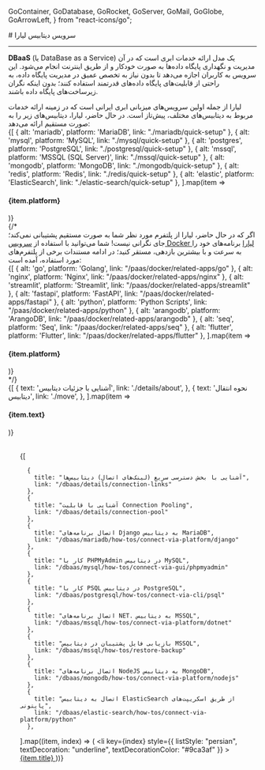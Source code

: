 
  GoContainer,
  GoDatabase,
  GoRocket,
  GoServer,
  GoMail,
  GoGlobe,
  GoArrowLeft,
} from "react-icons/go";

<Layout>
# سرویس دیتابیس لیارا
<hr className="mb-2" />

<Section id='what-is-dbaas' title='DBAAS چیست؟' />

<b>DBaaS</b> (یا DataBase as a Service)  یک مدل ارائه خدمات ابری است که در آن مدیریت و نگهداری پایگاه داده‌ها به صورت خودکار و از طریق اینترنت انجام می‌شود. این سرویس به کاربران اجازه می‌دهد تا بدون نیاز به تخصص عمیق در مدیریت پایگاه داده، به راحتی از قابلیت‌های پایگاه داده‌های قدرتمند استفاده کنند؛
بدون اینکه نگران زیرساخت‌های پایگاه داده باشند.

<Section id="liara-provided-databases" title="لیارا چه دیتابیس‌هایی را ارائه می‌دهد؟" />
لیارا از جمله اولین سرویس‌های میزبانی ابری ایرانی است که در زمینه ارائه خدمات مربوط به دیتابیس‌های مختلف، پیش‌تاز است. در حال حاضر، لیارا، دیتابیس‌های زیر را به صورت مستقیم ارائه می‌دهد:


<div className="h-4" />
<div className="grid grid-cols-3 gap-4">
            {[
    { alt: 'mariadb', platform: 'MariaDB', link: "./mariadb/quick-setup" },
    { alt: 'mysql', platform: 'MySQL', link: "./mysql/quick-setup" },
    { alt: 'postgres', platform: 'PostgreSQL', link: "./postgresql/quick-setup" },
    { alt: 'mssql', platform: 'MSSQL (SQL Server)', link: "./mssql/quick-setup" },
    { alt: 'mongodb', platform: 'MongoDB', link: "./mongodb/quick-setup" },
    { alt: 'redis', platform: 'Redis', link: "./redis/quick-setup" },
    { alt: 'elastic', platform: 'ElasticSearch', link: "./elastic-search/quick-setup" },
  ].map(item =>
              <Link href={item.link}>
                <Card className="flex cursor-pointer w-full items-center justify-between">
                  <div className="flex items-center gap-3">
                    <div className="w-[40px] p-1  bg-[#333] rounded-lg">
                      <PlatformIcon platform={item.alt} />
                    </div>
                    <h4>
                      {item.platform}
                    </h4>
                  </div>
                  <GoArrowLeft className="ml-1" />
                </Card>
              </Link>
            )}
          </div>
{/* 
<br />
اگر که در حال حاضر، لیارا از پلتفرم مورد نظر شما به صورت مستقیم پشتیبانی نمی‌کند؛ جای نگرانی نیست! شما می‌توانید با استفاده از <a href="/paas/docker/getting-started" className="blue-link">سرویس Docker لیارا</a> برنامه‌های خود را به سرعت و با بیشترین بازدهی، مستقر کنید؛ در ادامه مستندات برخی از پلتفرم‌های مورد استفاده، آمده است:
<br />

<div className="grid grid-cols-4 gap-4">
            {[
    { alt: 'go', platform: 'Golang', link: "/paas/docker/related-apps/go" },
    { alt: 'nginx', platform: 'Nginx', link: "/paas/docker/related-apps/nginx" },
    { alt: 'streamlit', platform: 'Streamlit', link: "/paas/docker/related-apps/streamlit" },
    { alt: 'fastapi', platform: 'FastAPI', link: "/paas/docker/related-apps/fastapi" },
    { alt: 'python', platform: 'Python Scripts', link: "/paas/docker/related-apps/python" },
    { alt: 'arangodb', platform: 'ArangoDB', link: "/paas/docker/related-apps/arangodb" },
    { alt: 'seq', platform: 'Seq', link: "/paas/docker/related-apps/seq" },
    { alt: 'flutter', platform: 'Flutter', link: "/paas/docker/related-apps/flutter" },
  ].map(item =>
              <Link href={item.link}>
                <Card className="flex cursor-pointer w-full items-center justify-between">
                  <div className="flex items-center gap-3">
                    <div className="w-[40px] p-1  bg-[#333] rounded-lg">
                      <PlatformIcon platform={item.alt} />
                    </div>
                    <h4>
                      {item.platform}
                    </h4>
                  </div>
                  <GoArrowLeft className="ml-1" />
                </Card>
              </Link>
            )}
          </div> */}


<br />

<Section id='also-read' title='همچنین بخوانید:' />
<div className="grid grid-cols-2 gap-4">
            {[
    {
      text: 'آشنایی با جزئیات دیتابیس',
      link: './details/about',
    },
    {
      text: 'نحوه انتقال دیتابیس',
      link: './move',
    },
  ].map(item =>
              <Link href={item.link}>
                <Card className="flex cursor-pointer w-full items-center justify-between">
                  <div className="flex items-center gap-3">
                    <h4>
                      {item.text}
                    </h4>
                  </div>
                  <GoArrowLeft className="ml-1" />
                </Card>
              </Link>
            )}
          </div>

<br />


<Section id="most-visited-docs" title="پربازدیدترین مستندات دیتابیس" />

<ul className="pr-4">
  {[

      {
        title: "آشنایی با بخش دسترسی سریع (لینک‌های اتصال) دیتابیس‌ها",
        link: "/dbaas/details/connection-links"
      },
      {
        title: "آشنایی با قابلیت Connection Pooling",
        link: "/dbaas/details/connection-pool"
      },
      {
        title: "اتصال برنامه‌های Django به دیتابیس MariaDB",
        link: "/dbaas/mariadb/how-tos/connect-via-platform/django"
      },
      {
        title: "کار با PHPMyAdmin در دیتابیس MySQL",
        link: "/dbaas/mysql/how-tos/connect-via-gui/phpmyadmin"
      },
      {
        title: "کار با PSQL در دیتابیس PostgreSQL",
        link: "/dbaas/postgresql/how-tos/connect-via-cli/psql"
      },
      {
        title: "اتصال برنامه‌های NET. به دیتابیس MSSQL",
        link: "/dbaas/mssql/how-tos/connect-via-platform/dotnet"
      },
      {
        title: "بازیابی فایل پشتیبان در دیتابیس MSSQL",
        link: "/dbaas/mssql/how-tos/restore-backup"
      },
      {
        title: "اتصال برنامه‌های NodeJS به دیتابیس MongoDB",
        link: "/dbaas/mongodb/how-tos/connect-via-platform/nodejs"
      },
      {
        title: "اتصال به دیتابیس ElasticSearch از طریق اسکریپت‌های پایتونی",
        link: "/dbaas/elastic-search/how-tos/connect-via-platform/python"
      },



    
  ].map((item, index) => (
    <li
      key={index}
      style={{
        listStyle: "persian",
        textDecoration: "underline",
        textDecorationColor: "#9ca3af"
      }}
    >
      <a
        className="flex w-[max-content] items-center gap-2 text-[18px] mt-4"
        href={item.link}
      >
        {item.title}
        <GoArrowLeft className="ml-2 text-[15px] text-[gray]" />
      </a>
    </li>
  ))}
</ul>

</Layout>